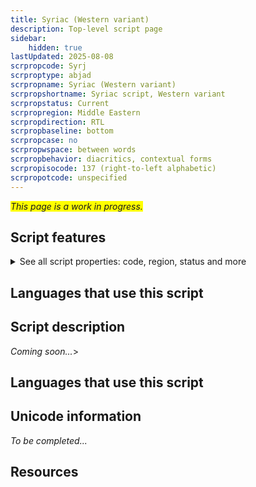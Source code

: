```yaml
---
title: Syriac (Western variant)
description: Top-level script page
sidebar:
    hidden: true
lastUpdated: 2025-08-08
scrpropcode: Syrj
scrproptype: abjad
scrpropname: Syriac (Western variant)
scrpropshortname: Syriac script, Western variant
scrpropstatus: Current
scrpropregion: Middle Eastern
scrpropdirection: RTL
scrpropbaseline: bottom
scrpropcase: no
scrpropwspace: between words
scrpropbehavior: diacritics, contextual forms
scrpropisocode: 137 (right-to-left alphabetic)
scrpropotcode: unspecified
---
```


<span style='background-color:yellow'>_This page is a work in progress._</span>


## Script features

<details>
<summary> See all script properties: code, region, status and more</summary>
<ScriptInfo />
</details>

## Languages that use this script

<WsList script='Syrj' wsMax='5' />

## Script description

_Coming soon..._>

## Languages that use this script

<WsList script='Syrj' wsMax='5' />

## Unicode information

_To be completed..._

## Resources

<ScriptResources detailSummary='seemore' />

